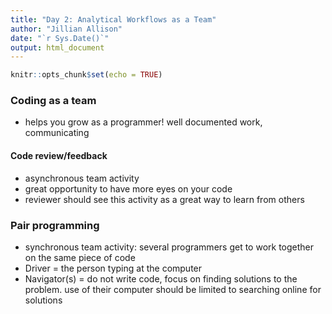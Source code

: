```yaml
---
title: "Day 2: Analytical Workflows as a Team"
author: "Jillian Allison"
date: "`r Sys.Date()`"
output: html_document
---
```


```r
knitr::opts_chunk$set(echo = TRUE)
```

### Coding as a team
- helps you grow as a programmer! well documented work, communicating

#### Code review/feedback 
- asynchronous team activity
- great opportunity to have more eyes on your code
- reviewer should see this activity as a great way to learn from others 

### Pair programming
- synchronous team activity: several programmers get to work together on the same piece of code 
- Driver = the person typing at the computer
- Navigator(s) = do  not write code, focus on finding solutions to the problem. use of their computer should be limited to searching online for solutions 

